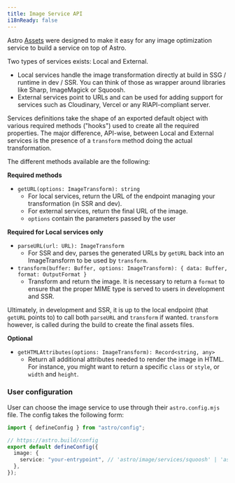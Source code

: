 ```yaml
---
title: Image Service API
i18nReady: false
---
```


Astro [Assets](/en/guides/assets) were designed to make it easy for any image optimization service to build a service on top of Astro.

Two types of services exists: Local and External.

- Local services handle the image transformation directly at build in SSG / runtime in dev / SSR. You can think of those as wrapper around libraries like Sharp, ImageMagick or Squoosh.
- External services point to URLs and can be used for adding support for services such as Cloudinary, Vercel or any RIAPI-compliant server.

Services definitions take the shape of an exported default object with various required methods ("hooks") used to create all the required properties. The major difference, API-wise, between Local and External services is the presence of a `transform` method doing the actual transformation.

The different methods available are the following:

**Required methods**

- `getURL(options: ImageTransform): string`
  - For local services, return the URL of the endpoint managing your transformation (in SSR and dev).
  - For external services, return the final URL of the image.
  - `options` contain the parameters passed by the user

**Required for Local services only**

- `parseURL(url: URL): ImageTransform`
  - For SSR and dev, parses the generated URLs by `getURL` back into an ImageTransform to be used by `transform`.
- `transform(buffer: Buffer, options: ImageTransform): { data: Buffer, format: OutputFormat }`
  - Transform and return the image. It is necessary to return a `format` to ensure that the proper MIME type is served to users in development and SSR.

Ultimately, in development and SSR, it is up to the local endpoint (that `getURL` points to) to call both `parseURL` and `transform` if wanted. `transform` however, is called during the build to create the final assets files.

**Optional**

- `getHTMLAttributes(options: ImageTransform): Record<string, any>`
  - Return all additional attributes needed to render the image in HTML. For instance, you might want to return a specific `class` or `style`, or `width` and `height`.

### User configuration

User can choose the image service to use through their `astro.config.mjs` file. The config takes the following form:

```ts
import { defineConfig } from "astro/config";

// https://astro.build/config
export default defineConfig({
  image: {
    service: "your-entrypoint", // 'astro/image/services/squoosh' | 'astro/image/services/sharp' | string
  },
});
```
